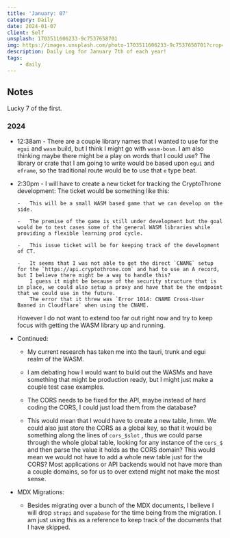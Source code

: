 ```yaml
---
title: 'January: 07'
category: Daily
date: 2024-01-07
client: Self
unsplash: 1703511606233-9c7537658701
img: https://images.unsplash.com/photo-1703511606233-9c7537658701?crop=entropy&cs=srgb&fm=jpg&ixid=MnwzNjM5Nzd8MHwxfHJhbmRvbXx8fHx8fHx8fDE2ODE3NDg2ODY&ixlib=rb-4.0.3&q=85
description: Daily Log for January 7th of each year!
tags:
    - daily
---
```


## Notes

Lucky 7 of the first.

### 2024

-   12:38am - There are a couple library names that I wanted to use for the `egui` and `wasm` build, but I think I might go with `wasm-bosm`.
    I am also thinking maybe there might be a play on words that I could use?
    The library or crate that I am going to write would be based upon `egui` and `eframe`, so the traditional route would be to use that `e` type beat.
-   2:30pm - I will have to create a new ticket for tracking the CryptoThrone development:
    The ticket would be something like this:

        -   This will be a small WASM based game that we can develop on the side.

        -   The premise of the game is still under development but the goal would be to test cases some of the general WASM libraries while providing a flexible learning prod cycle.

        -   This issue ticket will be for keeping track of the development of CT.

        -   It seems that I was not able to get the direct `CNAME` setup for the `https://api.cryptothrone.com` and had to use an A record, but I believe there might be a way to handle this?
            I guess it might be because of the security structure that is in place, we could also setup a proxy and have that be the endpoint that we could use in the future.
            The error that it threw was `Error 1014: CNAME Cross-User Banned in Cloudflare` when using the CNAME.

    However I do not want to extend too far out right now and try to keep focus with getting the WASM library up and running.

-   Continued:

    -   My current research has taken me into the tauri, trunk and egui realm of the WASM.

    -   I am debating how I would want to build out the WASMs and have something that might be production ready, but I might just make a couple test case examples.

    -   The CORS needs to be fixed for the API, maybe instead of hard coding the CORS, I could just load them from the database?

    -   This would mean that I would have to create a new table, hmm.
        We could also just store the CORS as a global key, so that it would be something along the lines of `cors_$slot` , thus we could parse through the whole global table, looking for any instance of the `cors_$` and then parse the value it holds as the CORS domain?
        This would mean we would not have to add a whole new table just for the CORS? Most applications or API backends would not have more than a couple domains, so for us to over extend might not make the most sense.

-   MDX Migrations:

    -   Besides migrating over a bunch of the MDX documents, I believe I will drop `strapi` and `supabase` for the time being from the migration.
        I am just using this as a reference to keep track of the documents that I have skipped.

